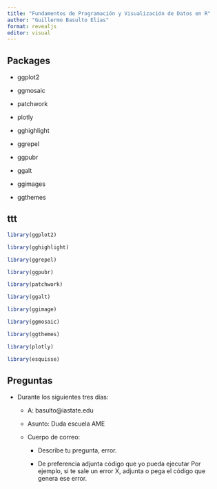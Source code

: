 ```yaml
---
title: "Fundamentos de Programación y Visualización de Datos en R"
author: "Guillermo Basulto Elías"
format: revealjs
editor: visual
---
```


## Packages

-   ggplot2

-   ggmosaic

-   patchwork

-   plotly

-   gghighlight

-   ggrepel

-   ggpubr

-   ggalt

-   ggimages

-   ggthemes

## ttt

```r
library(ggplot2)

library(gghighlight)

library(ggrepel)

library(ggpubr)

library(patchwork)

library(ggalt)

library(ggimage)

library(ggmosaic)

library(ggthemes)

library(plotly)

library(esquisse)

```


## Preguntas

-   Durante los siguientes tres días:

    -   A: basulto\@iastate.edu

    -   Asunto: Duda escuela AME

    -   Cuerpo de correo:

        -   Describe tu pregunta, error.

        -   De preferencia adjunta código que yo pueda ejecutar Por ejemplo, si te sale un error X, adjunta o pega el código que genera ese error.